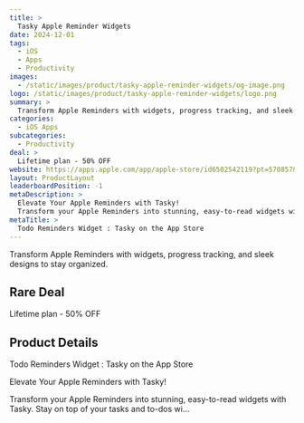 ```yaml
---
title: >
  Tasky Apple Reminder Widgets
date: 2024-12-01
tags:
  - iOS
  - Apps
  - Productivity
images:
  - /static/images/product/tasky-apple-reminder-widgets/og-image.png
logo: /static/images/product/tasky-apple-reminder-widgets/logo.png
summary: >
  Transform Apple Reminders with widgets, progress tracking, and sleek designs to stay organized.
categories:
  - iOS Apps
subcategories:
  - Productivity
deal: >
  Lifetime plan - 50% OFF
website: https://apps.apple.com/app/apple-store/id6502542119?pt=570857&ct=rarebigdeal&mt=8
layout: ProductLayout
leaderboardPosition: -1
metaDescription: >
  Elevate Your Apple Reminders with Tasky!
  Transform your Apple Reminders into stunning, easy-to-read widgets with Tasky. Stay on top of your tasks and to-dos wi…
metaTitle: >
  ‎Todo Reminders Widget : Tasky on the App Store
---
```

Transform Apple Reminders with widgets, progress tracking, and sleek designs to stay organized.

## Rare Deal

Lifetime plan - 50% OFF

## Product Details

‎Todo Reminders Widget : Tasky on the App Store

Elevate Your Apple Reminders with Tasky!

Transform your Apple Reminders into stunning, easy-to-read widgets with Tasky. Stay on top of your tasks and to-dos wi…
